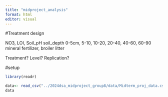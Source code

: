 ```yaml
---
title: "midproject_analysis"
format: html
editor: visual
---
```


#Treatment design

NO3, LOI, Soil_pH
soil_depth 0-5cm, 5-10, 10-20, 20-40, 40-60, 60-90
mineral fertilizer, broiler litter


Treatment?
Level?
Replication?



#setup
```r
library(readr)
```



```r
data<- read_csv("../2024dsa_midproject_group8/data/Midterm_proj_data.csv")
data
```

